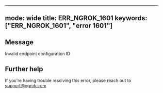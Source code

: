 
---
mode: wide
title: ERR_NGROK_1601
keywords: ["ERR_NGROK_1601", "error 1601"]
---

## Message
Invalid endpoint configuration ID




## Further help
If you're having trouble resolving this error, please reach out to [support@ngrok.com](mailto:support@ngrok.com?subject=Help%20with%20ERR_NGROK_1601)

